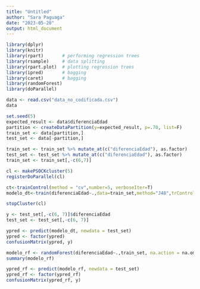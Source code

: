```yaml
---
title: "Untitled"
author: "Sara Paguaga"
date: "2023-05-20"
output: html_document
---
```


```r
library(dplyr)
library(knitr)
library(rpart)       # performing regression trees
library(rsample)     # data splitting 
library(rpart.plot)  # plotting regression trees
library(ipred)       # bagging
library(caret)       # bagging
library(randomForest)
library(doParallel)
```

```r
data <- read.csv("data_no_codificada.csv")
data
```

``` r
set.seed(5)
expected_result <- data$diferenciaEdad
partition <- createDataPartition(y=expected_result, p=.70, list=F)
train_set <- data[partition,]
test_set <- data[-partition,]
```

```r
train_set <- train_set %>% mutate_at(c("diferenciaEdad"), as.factor)
test_set <- test_set %>% mutate_at(c("diferenciaEdad"), as.factor)
train_set <- train_set[,-c(6,7)]
```

```r
cl <- makePSOCKcluster(5)
registerDoParallel(cl)
```


```r
ct<-trainControl(method = "cv",number=5, verboseIter=T)
modelo_dt<-train(diferenciaEdad~.,data=train_set,method="J48",trControl = ct)
```

```r
stopCluster(cl)
```

```r
y <- test_set[,-c(6, 7)]$diferenciaEdad
test_set <- test_set[,-c(6, 7)]
```


```r
ypred <- predict(modelo_dt, newdata = test_set)
ypred <- factor(ypred)
confusionMatrix(ypred, y)
```

```r
modelo_rf <- randomForest(diferenciaEdad~.,train_set, na.action = na.omit, mtry=10, ntree=200)
summary(modelo_rf)
```

```r
ypred_rf <- predict(modelo_rf, newdata = test_set)
ypred_rf <- factor(ypred_rf)
confusionMatrix(ypred_rf, y)
```
